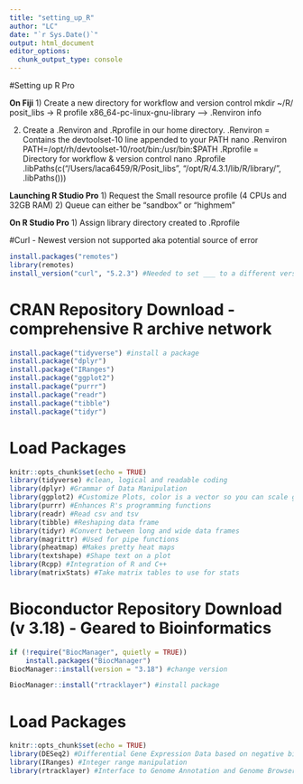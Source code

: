 ```yaml
---
title: "setting_up_R"
author: "LC"
date: "`r Sys.Date()`"
output: html_document
editor_options: 
  chunk_output_type: console
---
```


#Setting up R Pro

**On Fiji** 
1) Create a new directory for workflow and version control
    mkdir ~/R/<Directory_Name> 
    posit_libs -> R profile
    x86_64-pc-linux-gnu-library --> .Renviron info
    
2) Create a .Renviron and .Rprofile in our home directory.
.Renviron = Contains the devtoolset-10 line appended to your PATH
    nano .Renviron
      PATH=/opt/rh/devtoolset-10/root/bin:/usr/bin:$PATH
.Rprofile = Directory for workflow & version control 
    nano .Rprofile
      .libPaths(c("/Users/laca6459/R/Posit_libs", "/opt/R/4.3.1/lib/R/library/", .libPaths()))

**Launching R Studio Pro**
1) Request the Small resource profile (4 CPUs and 32GB RAM)
2) Queue can either be "sandbox" or "highmem"

**On R Studio Pro**
1) Assign library directory created to .Rprofile

#Curl - Newest version not supported aka potential source of error
```r
install.packages("remotes")
library(remotes)
install_version("curl", "5.2.3") #Needed to set ___ to a different version in order for it to flow correctly. 
```

# CRAN Repository Download - comprehensive R archive network
```r
install.package("tidyverse") #install a package
install.package("dplyr")
install.package("IRanges")
install.package("ggplot2")
install.package("purrr")
install.package("readr")
install.package("tibble")
install.package("tidyr")
```

# Load Packages
```r
knitr::opts_chunk$set(echo = TRUE)
library(tidyverse) #clean, logical and readable coding
library(dplyr) #Grammar of Data Manipulation
library(ggplot2) #Customize Plots, color is a vector so you can scale graphs big
library(purrr) #Enhances R's programming functions
library(readr) #Read csv and tsv 
library(tibble) #Reshaping data frame
library(tidyr) #Convert between long and wide data frames
library(magrittr) #Used for pipe functions
library(pheatmap) #Makes pretty heat maps
library(textshape) #Shape text on a plot
library(Rcpp) #Integration of R and C++
library(matrixStats) #Take matrix tables to use for stats
```

# Bioconductor Repository Download (v 3.18) - Geared to Bioinformatics
```r
if (!require("BiocManager", quietly = TRUE))
    install.packages("BiocManager")
BiocManager::install(version = "3.18") #change version

BiocManager::install("rtracklayer") #install package
```

# Load Packages
```r
knitr::opts_chunk$set(echo = TRUE)
library(DESeq2) #Differential Gene Expression Data based on negative bionomial distributions
library(IRanges) #Integer range manipulation
library(rtracklayer) #Interface to Genome Annotation and Genome Browsers
```
